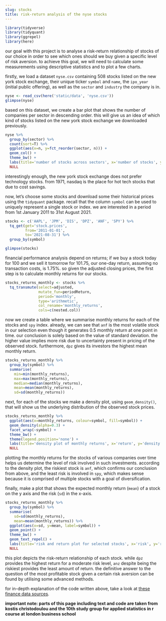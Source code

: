 ```yaml
---
slug: stocks
title: risk-return analysis of the nyse stocks
---
```


```r
library(tidyverse)
library(tidyquant)
library(ggrepel)
library(here)
```

our goal with this project is to analyse a risk-return relationship of stocks of our choice in order to see which ones should we buy given a specific level of risk aversion. to achieve this goal, we will need to calculate some measurements using descriptive statistics and to plot a few charts.

firstly, we load a dataset `nyse.csv` containing 508 stocks listed on the new york stock exchange, their unique ticker `symbol` and `name`, the `ipo_year` (initial public offering), as well as the `sector` and `industry` the company is in.

```r
nyse <- read_csv(here('static/data', 'nyse.csv'))
glimpse(nyse)
```

based on this dataset, we create a bar plot that shows the number of companies per sector in descending order. this will give us an idea of which kind of stocks listed on the new york stock exchange we downloaded previously.

```r
nyse %>%
  group_by(sector) %>%
  count(sort=T) %>%
  ggplot(aes(x=n, y=fct_reorder(sector, n))) +
  geom_col() +
  theme_bw() +
  labs(title='number of stocks across sectors', x='number of stocks', y='sector') +
  NULL
```

interestingly enough, the new york stock exchange does not prefer technology stocks. from 1971, nasdaq is the place for hot tech stocks that due to cost savings.

now, let's choose some stocks and download some their historical prices using the `tidyquant` package. recall that the column `symbol` can be used to uniquely represent a single stock or index. we are interested in a period from 1st January 2011 to 31st August 2021.

```r
stocks <- c('AAPL', 'JPM', 'DIS', 'DPZ', 'ANF', 'SPY') %>%
  tq_get(get='stock.prices',
         from='2011-01-01',
         to='2021-08-31') %>%
  group_by(symbol)

glimpse(stocks)
```

financial performance analysis depend on returns; if we buy a stock today for 100 and we sell it tomorrow for 101.75, our one-day return, assuming no transaction costs, is 1.75%. so given the adjusted closing prices, the first step is to calculate monthly returns for our stocks.

```r
stocks_returns_monthly <- stocks %>%
  tq_transmute(select=adjusted,
               mutate_fun=periodReturn,
               period='monthly',
               type='arithmetic',
               col_rename='monthly_returns',
               cols=c(nested.col))
```

now we create a table where we summarise monthly returns for each of the stocks and `spy` index. already, we can see that `anf` is the most volatile stock in our selection even though it generates 0.5 monthly return at one point in time. our conclusion is solely based on the value of standard deviation. the higher value implies more risk due to uncertainty present in pricing of the observed stock. furthermore, `dpz` gives its investors the highest mean monthly return.

```r
stocks_returns_monthly %>%
  group_by(symbol) %>%
  summarise(
    min=min(monthly_returns),
    max=max(monthly_returns),
    median=median(monthly_returns),
    mean=mean(monthly_returns),
    sd=sd(monthly_returns))
```

next, for each of the stocks we make a density plot, using `geom_density()`, that will show us the underlying distribution of the observed stock prices.

```r
stocks_returns_monthly %>%
  ggplot(aes(x=monthly_returns, colour=symbol, fill=symbol)) +
  geom_density(alpha=0.3) +
  facet_wrap(~symbol) +
  theme_bw() +
  theme(legend.position='none') +
  labs(title='density plot of monthly returns', x='return', y='density') +
  NULL
```

plotting the monthly returns for the stocks of various companies over time helps us determine the level of risk involved in such investments. according to the density plot, the riskiest stock is `anf`, which confirms our conclusion from above, and the least risk is involved in `spy`, which makes sense because it is comprised of multiple stocks with a goal of diversification.

finally, make a plot that shows the expected monthly return (`mean`) of a stock on the y axis and the risk (`sd`) in the x-axis.

```r
stocks_returns_monthly %>%
  group_by(symbol) %>%
  summarise(
    sd=sd(monthly_returns),
    mean=mean(monthly_returns)) %>%
  ggplot(aes(x=sd, y=mean, label=symbol)) +
  geom_point() +
  theme_bw() +
  geom_text_repel() +
  labs(title='risk and return plot for selected stocks', x='risk', y='return') +
  NULL
```

this plot depicts the risk-return relationship of each stock. while `dpz` provides the highest return for a moderate risk level, `anz` despite being the riskiest provides the least amount of return. the definitive answer to the question of the most profitable stock given a certain risk aversion can be found by utilising some advanced methods.

for in-depth explanation of the code written above, take a look at [these finance data sources](https://mam2022.netlify.app/reference/finance_data).

__important note: parts of this page including text and code are taken from kostis christodoulou and the 10th study group for applied statistics in r course at london business school__